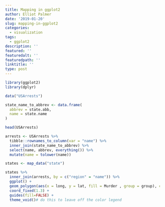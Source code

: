 ```yaml
---
title: Mapping in ggplot2
author: Elliot Palmer
date: '2019-01-20'
slug: mapping-in-ggplot2
categories:
  - visualization
tags:
  - ggplot2
description: ''
featured: ''
featuredalt: ''
featuredpath: ''
linktitle: ''
type: post
---
```


```r
library(ggplot2)
library(dplyr)
```

```r
data("USArrests")

state_name_to_abbrev <- data.frame(
  abbrev = state.abb,
  name = state.name
)

head(USArrests)
```

```r
arrests <- USArrests %>% 
  tibble::rownames_to_column(var = "name") %>% 
  inner_join(state_name_to_abbrev) %>% 
  select(name, abbrev, everything()) %>% 
  mutate(name = tolower(name))
```

```r
states <- map_data("state")

states %>% 
  inner_join(arrests, by = c("region" = "name")) %>% 
  ggplot() + 
  geom_polygon(aes(x = long, y = lat, fill = Murder , group = group), color = "white") + 
  coord_fixed(1.3) +
  guides(fill=FALSE) +
  theme_void()# do this to leave off the color legend
```

